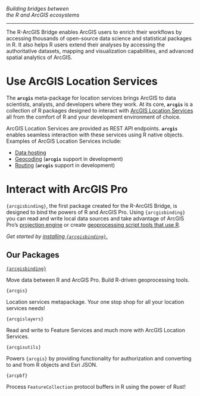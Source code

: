 


:::{.fs-1 .fw-lighter .text-center .mt-4}
_Building bridges between 
<br>the R and ArcGIS ecosystems_ 
:::
<hr>

The R-ArcGIS Bridge enables ArcGIS users to enrich their workflows by accessing thousands of open-source data science and statistical packages in R.
It also helps R users extend their analyses by accessing the authoritative datasets, mapping and visualization capabilities, and advanced spatial analytics of ArcGIS.

# Use ArcGIS Location Services 

The **`arcgis`** meta-package for location services brings ArcGIS to data scientists, analysts, and developers where they work. At its core, **`arcgis`** is a collection of R packages designed to interact with [ArcGIS Location Services](https://developers.arcgis.com/documentation/mapping-apis-and-services/) all from the comfort of R and your development environment of choice. 

ArcGIS Location Services are provided as REST API endpoints. **`arcgis`** enables seamless interaction with these services using R native objects. Examples of ArcGIS Location Services include:

- [Data hosting](https://developers.arcgis.com/documentation/mapping-apis-and-services/data-hosting/)
- [Geocoding](https://developers.arcgis.com/documentation/mapping-apis-and-services/geocoding/services/geocoding-service/) (**`arcgis`** support in development)
- [Routing](https://developers.arcgis.com/documentation/mapping-apis-and-services/routing/services/routing-service/) (**`arcgis`** support in development)

# Interact with ArcGIS Pro

`{arcgisbinding}`, the first package created for the R-ArcGIS Bridge, is designed to bind the powers of R and ArcGIS Pro. Using `{arcgisbinding}` you can read and write local data sources and take advantage of ArcGIS Pro's [projection engine](https://github.com/Esri/projection-engine-db-doc) or create [geoprocessing script tools that use R](geoprocessing-tools.qmd). 

_Get started by [installing `{arcgisbinding}`.](arcgisbinding/installing-arcgisbinding.qmd)_

## Our Packages

::: {layout-ncol=2}

::: {.card}
[`{arcgisbinding}`](https://github.com/R-ArcGIS/r-bridge)

Move data between R and ArcGIS Pro.  Build R-driven geoprocessing tools.
:::

::: {.card}
`{arcgis}`

Location services metapackage. Your one stop shop for all your location services needs! 
:::

::: {.card}
`{arcgislayers}`

Read and write to Feature Services and much more with ArcGIS Location Services.
:::


::: {.card}
`{arcgisutils}`

Powers `{arcgis}` by providing functionality for authorization and converting to and from R objects and Esri JSON.
:::


::: {.card}
`{arcpbf}`

Process `FeatureCollection` protocol buffers in R using the power of Rust! 
:::

:::
